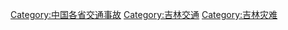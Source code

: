 [[Category:中国各省交通事故|Category:中国各省交通事故]]
[[Category:吉林交通|Category:吉林交通]]
[[Category:吉林灾难|Category:吉林灾难]]
